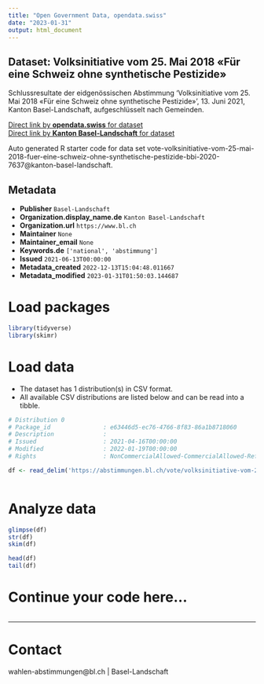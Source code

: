 ```yaml
---
title: "Open Government Data, opendata.swiss"
date: "2023-01-31"
output: html_document
---
```


## Dataset: Volksinitiative vom 25. Mai 2018 «Für eine Schweiz ohne synthetische Pestizide»

Schlussresultate der eidgenössischen Abstimmung 'Volksinitiative vom 25. Mai 2018 «Für eine Schweiz ohne synthetische Pestizide» ', 13. Juni 2021, Kanton Basel-Landschaft, aufgeschlüsselt nach Gemeinden.

[Direct link by **opendata.swiss** for dataset](https://opendata.swiss/de/dataset/volksinitiative-vom-25-mai-2018-fur-eine-schweiz-ohne-synthetische-pestizide1)<br>
[Direct link by **Kanton Basel-Landschaft** for dataset](https://abstimmungen.bl.ch/vote/volksinitiative-vom-25-mai-2018-fuer-eine-schweiz-ohne-synthetische-pestizide-bbi-2020-7637/data)

Auto generated R starter code for data set vote-volksinitiative-vom-25-mai-2018-fuer-eine-schweiz-ohne-synthetische-pestizide-bbi-2020-7637@kanton-basel-landschaft.

## Metadata

- **Publisher** `Basel-Landschaft`
- **Organization.display_name.de** `Kanton Basel-Landschaft`
- **Organization.url** `https://www.bl.ch`
- **Maintainer** `None`
- **Maintainer_email** `None`
- **Keywords.de** `['national', 'abstimmung']`
- **Issued** `2021-06-13T00:00:00`
- **Metadata_created** `2022-12-13T15:04:48.011667`
- **Metadata_modified** `2023-01-31T01:50:03.144687`


# Load packages

```r

library(tidyverse)
library(skimr)

```

# Load data

-   The dataset has 1 distribution(s) in CSV format.
-   All available CSV distributions are listed below and can be read into a tibble.

```r

# Distribution 0
# Package_id               : e63446d5-ec76-4766-8f83-86a1b8718060
# Description              : 
# Issued                   : 2021-04-16T00:00:00
# Modified                 : 2022-01-19T00:00:00
# Rights                   : NonCommercialAllowed-CommercialAllowed-ReferenceRequired

df <- read_delim('https://abstimmungen.bl.ch/vote/volksinitiative-vom-25-mai-2018-fuer-eine-schweiz-ohne-synthetische-pestizide-bbi-2020-7637/data-csv')



```

# Analyze data

```r

glimpse(df)
str(df)
skim(df)

head(df)
tail(df)

```

# Continue your code here...

```r

```

------------------------------------------------------------------------

# Contact

wahlen-abstimmungen@bl.ch | Basel-Landschaft
